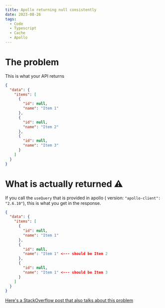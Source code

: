 ```yaml
---
title: Apollo returning null consistently
date: 2023-08-26
tags:
  - Code
  - Typescript
  - Cache
  - Apollo
---
```


# The problem

This is what your API returns

```json
{
  "data": {
    "items": [
      {
        "id": null,
        "name": "Item 1"
      },
      {
        "id": null,
        "name": "Item 2"
      },
      {
        "id": null,
        "name": "Item 3"
      }
    ]
  }
}
```

# What is actually returned ⚠️

If you call the `useQuery` that is provided in apollo ( version: `"apollo-client": "2.6.10"`), this is what you get in the response.

```json
{
  "data": {
    "items": [
      {
        "id": null,
        "name": "Item 1"
      },
      {
        "id": null,
        "name": "Item 1" <--- should be Item 2
      },
      {
        "id": null,
        "name": "Item 1" <--- should be Item 3
      }
    ]
  }
}
```

[Here's a StackOverflow post that also talks about this problem](https://stackoverflow.com/questions/48840223/apollo-duplicates-first-result-to-every-node-in-array-of-edges)
